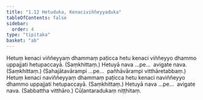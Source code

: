 ```yaml
---
title: "1.12 Hetuduka, Kenaciviññeyyaduka"
tableOfContents: false
sidebar:
  order: 4
type: "tipitaka"
basket: "ab"
---
```



<DynamicBreadcrumb />

<Division number="30">

<Paragraph number="85">
Hetuṃ kenaci viññeyyaṃ dhammaṃ paṭicca hetu kenaci viññeyyo dhammo uppajjati hetupaccayā. (Saṃkhittaṃ.)
</Paragraph>

<Paragraph number="86">
Hetuyā nava …pe…  avigate nava. (Saṃkhittaṃ.)
</Paragraph>

<Paragraph number="87">
(Sahajātavārampi …pe…  pañhāvārampi vitthāretabbaṃ.)
</Paragraph>

</Division>
<Division number="31">

<Paragraph number="88">
Hetuṃ kenaci naviññeyyaṃ dhammaṃ paṭicca hetu kenaci naviññeyyo dhammo uppajjati hetupaccayā. (Saṃkhittaṃ.)
</Paragraph>

<Paragraph number="89">
Hetuyā nava …pe…  avigate nava. (Sabbattha vitthāro.)

</Paragraph>
</Division>

<Paragraph number="90" type="center">
Cūḷantaradukaṃ niṭṭhitaṃ.
</Paragraph>